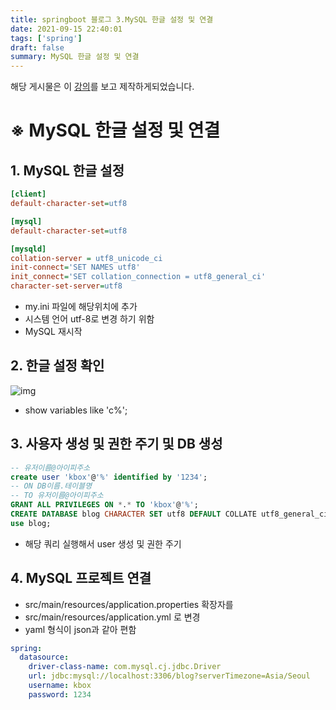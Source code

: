 ```yaml
---
title: springboot 블로그 3.MySQL 한글 설정 및 연결
date: 2021-09-15 22:40:01
tags: ['spring']
draft: false
summary: MySQL 한글 설정 및 연결
---
```


해당 게시물은 이 [강의](https://edu.goorm.io/lecture/24605/스프링부트-나만의-블로그-만들기)를 보고 제작하게되었습니다.

# ※ MySQL 한글 설정 및 연결

## 1. MySQL 한글 설정

```ini
[client]
default-character-set=utf8

[mysql]
default-character-set=utf8

[mysqld]
collation-server = utf8_unicode_ci
init-connect='SET NAMES utf8'
init_connect='SET collation_connection = utf8_general_ci'
character-set-server=utf8
```

- my.ini 파일에 해당위치에 추가
- 시스템 언어 utf-8로 변경 하기 위함
- MySQL 재시작

## 2. 한글 설정 확인

![img](/static/images/spring/blog/mysqlutf8.PNG)

- show variables like 'c%';

## 3. 사용자 생성 및 권한 주기 및 DB 생성

```sql
-- 유저이름@아이피주소
create user 'kbox'@'%' identified by '1234';
-- ON DB이름.테이블명
-- TO 유저이름@아이피주소
GRANT ALL PRIVILEGES ON *.* TO 'kbox'@'%';
CREATE DATABASE blog CHARACTER SET utf8 DEFAULT COLLATE utf8_general_ci;
use blog;
```

- 해당 쿼리 실행해서 user 생성 및 권한 주기

## 4. MySQL 프로젝트 연결

- src/main/resources/application.properties 확장자를
- src/main/resources/application.yml 로 변경
- yaml 형식이 json과 같아 편함

```yml
spring:
  datasource:
    driver-class-name: com.mysql.cj.jdbc.Driver
    url: jdbc:mysql://localhost:3306/blog?serverTimezone=Asia/Seoul
    username: kbox
    password: 1234
```
